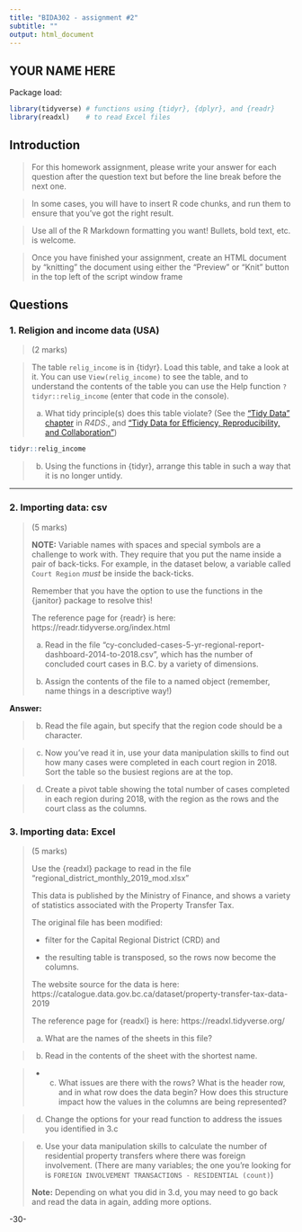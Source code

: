 ```yaml
---
title: "BIDA302 - assignment #2"
subtitle: ""
output: html_document
---
```


## YOUR NAME HERE


Package load:
```r
library(tidyverse) # functions using {tidyr}, {dplyr}, and {readr}
library(readxl)    # to read Excel files
```


## Introduction

> For this homework assignment, please write your answer for each question after the question text but before the line break before the next one.

> In some cases, you will have to insert R code chunks, and run them to ensure that you've got the right result.

> Use all of the R Markdown formatting you want! Bullets, bold text, etc. is welcome.

> Once you have finished your assignment, create an HTML document by "knitting" the document using either the "Preview" or "Knit" button in the top left of the script window frame


## Questions


### 1. Religion and income data (USA)
> (2 marks)

> The table `relig_income` is in {tidyr}. Load this table, and take a look at it. You can use `View(relig_income)` to see the table, and to understand the contents of the table you can use the Help function `?tidyr::relig_income` (enter that code in the console).
>
>a. What tidy principle(s) does this table violate? (See the ["Tidy Data" chapter](https://r4ds.had.co.nz/tidy-data.html) in _R4DS_., and ["Tidy Data for Efficiency, Reproducibility, and Collaboration"](https://www.openscapes.org/blog/2020/10/12/tidy-data/))
>

```r
tidyr::relig_income
```

>
>b. Using the functions in {tidyr}, arrange this table in such a way that it is no longer untidy.


***



### 2. Importing data: csv
> (5 marks)
>
> **NOTE:**
> Variable names with spaces and special symbols are a challenge to work with. They require
> that you put the name inside a pair of back-ticks. For example, in the dataset below, a variable called `Court Region` _must_ be inside the back-ticks. 
> 
> Remember that you have the option to use the functions in the {janitor} package to resolve this!
>
> The reference page for {readr} is here: https://readr.tidyverse.org/index.html
>
>
> a. Read in the file "cy-concluded-cases-5-yr-regional-report-dashboard-2014-to-2018.csv", which has the number of concluded court cases in B.C. by a variety of dimensions.
>
> b. Assign the contents of the file to a named object (remember, name things in a descriptive way!)
> 


**Answer:**


> b. Read the file again, but specify that the region code should be a character.


>c. Now you've read it in, use your data manipulation skills to find out how many cases were completed in each court region in 2018. Sort the table so the busiest regions are at the top.


> d. Create a pivot table showing the total number of cases completed in each region during 2018, with the region as the rows and the court class as the columns. 



### 3. Importing data: Excel
> (5 marks)
>
> Use the {readxl} package to read in the file "regional_district_monthly_2019_mod.xlsx" 
>
> This data is published by the Ministry of Finance, and shows a variety of statistics associated with the Property Transfer Tax.
>
> The original file has been modified:
> 
> * filter for the Capital Regional District (CRD) and
>
> * the resulting table is transposed, so the rows now become the columns.
>
> The website source for the data is here: https://catalogue.data.gov.bc.ca/dataset/property-transfer-tax-data-2019
>
> The reference page for {readxl} is here: https://readxl.tidyverse.org/
>
>
>a. What are the names of the sheets in this file?


> b. Read in the contents of the sheet with the shortest name.


>* c. What issues are there with the rows? What is the header row, and in what row does the data begin? How does this structure impact how the values in the columns are being represented? 

>d. Change the options for your read function to address the issues you identified in 3.c


> 
> e. Use your data manipulation skills to calculate the number of residential property transfers where there was foreign involvement. (There are many variables; the one you're looking for is `FOREIGN INVOLVEMENT TRANSACTIONS - RESIDENTIAL (count)`)
> 
> **Note:** Depending on what you did in 3.d, you may need to go back and read the data in again, adding more options.


-30-